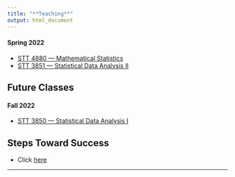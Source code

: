 ```yaml
---
title: "**Teaching**"
output: html_document
---
```



#### Spring 2022 

* [STT 4880 --- Mathematical Statistics](https://hasthika.github.io/STT4880SP2021/) 
* [STT 3851 --- Statistical Data Analysis II]()

<!--

#### Fall 2021

* [STT 3250 --- Probability](https://hasthika.github.io/STT3250/index.html) 
* [STT 3820 --- Statistical Methods I](https://hasthika.github.io/STT3820/index.html)
* [STT 2810 --- Introduction to Statistics](https://www.pearsonmylabandmastering.com/northamerica/)


#### Spring 2020

* [STT 3820 --- Statistical Methods I](https://hasthika.github.io/STT3820/index.html) 
* [STT 3850 --- Statistical Data Analysis I](https://hasthika.github.io/STT3850/index.html)







### Summer I 2020

* [STT 2810 --- Introduction to Statistics](https://www.pearsonmylabandmastering.com/northamerica/)




#### Fall 2020

* [STT 3250 --- Probability](https://hasthika.github.io/STT3250/index.html) 
* [STT 2810 --- Introduction to Statistics](https://www.pearsonmylabandmastering.com/northamerica/)


## **Future Classes**




#### Spring 2021

* [STT 4880 --- Mathematical Statistics](https://hasthika.github.io/STT4880SP2021/)
* [STT 3850 --- Statistical Data Analysis I](https://hasthika.github.io/STT3850/index.html)
-->

## **Future Classes**

#### Fall 2022 

* [STT 3850 --- Statistical Data Analysis I]()



## **Steps Toward Success**

* Click [here](StepsTowardsSuccess.html)


* * *